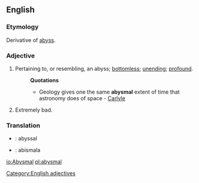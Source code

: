 ==English==

===Etymology===
Derivative of [[abyss]].

===Adjective===
#Pertaining to, or resembling, an abyss; [[bottomless]]; [[unending]]; [[profound]].
#:'''Quotations'''
#:*Geology gives one the same '''abysmal''' extent of time that astronomy does of space - [[Carlyle]]
# Extremely bad.

=== Translation ===

* {{fr}} : abyssal
* {{io}} : abismala

[[Category:English adjectives]]

[[io:Abysmal]]
[[pl:abysmal]]